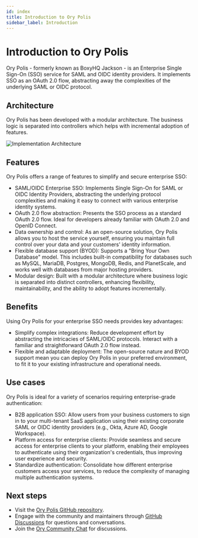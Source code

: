 ```yaml
---
id: index
title: Introduction to Ory Polis
sidebar_label: Introduction
---
```



<CanonicalUrl path="/polis" />

# Introduction to Ory Polis

Ory Polis - formerly known as BoxyHQ Jackson - is an Enterprise Single Sign-On (SSO) service for SAML and OIDC identity providers.
It implements SSO as an OAuth 2.0 flow, abstracting away the complexities of the underlying SAML or OIDC protocol.

## Architecture

Ory Polis has been developed with a modular architecture. The business logic is separated into controllers which helps with
incremental adoption of features.

![Implementation Architecture](_assets/polis-architecture.png)

## Features

Ory Polis offers a range of features to simplify and secure enterprise SSO:

- SAML/OIDC Enterprise SSO: Implements Single Sign-On for SAML or OIDC Identity Providers, abstracting the underlying protocol
  complexities and making it easy to connect with various enterprise identity systems.
- OAuth 2.0 flow abstraction: Presents the SSO process as a standard OAuth 2.0 flow. Ideal for developers already familiar with
  OAuth 2.0 and OpenID Connect.
- Data ownership and control: As an open-source solution, Ory Polis allows you to host the service yourself, ensuring you maintain
  full control over your data and your customers' identity information.
- Flexible database support (BYOD): Supports a "Bring Your Own Database" model. This includes built-in compatibility for databases
  such as MySQL, MariaDB, Postgres, MongoDB, Redis, and PlanetScale, and works well with databases from major hosting providers.
- Modular design: Built with a modular architecture where business logic is separated into distinct controllers, enhancing
  flexibility, maintainability, and the ability to adopt features incrementally.

## Benefits

Using Ory Polis for your enterprise SSO needs provides key advantages:

- Simplify complex integrations: Reduce development effort by abstracting the intricacies of SAML/OIDC protocols. Interact with a
  familiar and straightforward OAuth 2.0 flow instead.
- Flexible and adaptable deployment: The open-source nature and BYOD support mean you can deploy Ory Polis in your preferred
  environment, to fit it to your existing infrastructure and operational needs.

## Use cases

Ory Polis is ideal for a variety of scenarios requiring enterprise-grade authentication:

- B2B application SSO: Allow users from your business customers to sign in to your multi-tenant SaaS application using their
  existing corporate SAML or OIDC identity providers (e.g., Okta, Azure AD, Google Workspace).
- Platform access for enterprise clients: Provide seamless and secure access for enterprise clients to your platform, enabling
  their employees to authenticate using their organization's credentials, thus improving user experience and security.
- Standardize authentication: Consolidate how different enterprise customers access your services, to reduce the complexity of
  managing multiple authentication systems.

## Next steps

- Visit the [Ory Polis GitHub repository](https://github.com/ory/polis).
- Engage with the community and maintainers through [GitHub Discussions](https://github.com/ory/polis/discussions) for questions
  and conversations.
- Join the [Ory Community Chat](https://slack.ory.sh/) for discussions.
